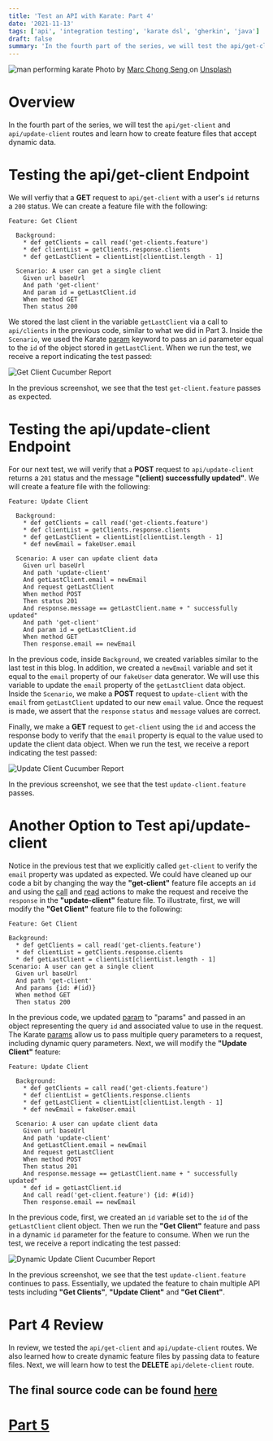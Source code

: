 ```yaml
---
title: 'Test an API with Karate: Part 4'
date: '2021-11-13'
tags: ['api', 'integration testing', 'karate dsl', 'gherkin', 'java']
draft: false
summary: 'In the fourth part of the series, we will test the api/get-client and api/update-client routes and learn how to create feature files that accept dynamic data...'
---
```


<div className="text-center">
  <Image alt="man performing karate" src="/static/images/karate.jpg" width={600} height={434} />
  Photo by <a href="https://unsplash.com/@beta171085?utm_source=unsplash&utm_medium=referral&utm_content=creditCopyText">
    Marc Chong Seng
  </a> on <a href="https://unsplash.com/s/photos/karate?utm_source=unsplash&utm_medium=referral&utm_content=creditCopyText">Unsplash</a>
</div>

# Overview

In the fourth part of the series, we will test the `api/get-client` and `api/update-client` routes and learn how to create feature files that accept dynamic data.

# Testing the api/get-client Endpoint

We will verfiy that a **GET** request to `api/get-client` with a user's `id` returns a `200` status. We can create a feature file with the following:

```gherkin
Feature: Get Client

  Background:
    * def getClients = call read('get-clients.feature')
    * def clientList = getClients.response.clients
    * def getLastClient = clientList[clientList.length - 1]

  Scenario: A user can get a single client
    Given url baseUrl
    And path 'get-client'
    And param id = getLastClient.id
    When method GET
    Then status 200
```

We stored the last client in the variable `getLastClient` via a call to `api/clients` in the previous code, similar to what we did in Part 3. Inside the `Scenario`, we used the Karate [param](https://github.com/karatelabs/karate#param) keyword to pass an `id` parameter equal to the `id` of the object stored in `getLastClient`. When we run the test, we receive a report indicating the test passed:

<div className="text-center">
  <Image
    alt="Get Client Cucumber Report"
    src="/static/images/get_client_report.png"
    width={900}
    height={550}
  />
</div>

In the previous screenshot, we see that the test `get-client.feature` passes as expected.

# Testing the api/update-client Endpoint

For our next test, we will verify that a **POST** request to `api/update-client` returns a `201` status and the message **"(client) successfully updated"**. We will create a feature file with the following:

```gherkin
Feature: Update Client

  Background:
    * def getClients = call read('get-clients.feature')
    * def clientList = getClients.response.clients
    * def getLastClient = clientList[clientList.length - 1]
    * def newEmail = fakeUser.email

  Scenario: A user can update client data
    Given url baseUrl
    And path 'update-client'
    And getLastClient.email = newEmail
    And request getLastClient
    When method POST
    Then status 201
    And response.message == getLastClient.name + " successfully updated"
    And path 'get-client'
    And param id = getLastClient.id
    When method GET
    Then response.email == newEmail
```

In the previous code, inside `Background`, we created variables similar to the last test in this blog. In addition, we created a `newEmail` variable and set it equal to the `email` property of our `fakeUser` data generator. We will use this variable to update the `email` property of the `getLastClient` data object. Inside the `Scenario`, we make a **POST** request to `update-client` with the `email` from `getLastClient` updated to our new `email` value. Once the request is made, we assert that the `response` `status` and `message` values are correct.

Finally, we make a **GET** request to `get-client` using the `id` and access the response body to verify that the `email` property is equal to the value used to update the client data object. When we run the test, we receive a report indicating the test passed:

<div className="text-center">
  <Image
    alt="Update Client Cucumber Report"
    src="/static/images/update_client_report.png"
    width={900}
    height={600}
  />
</div>

In the previous screenshot, we see that the test `update-client.feature` passes.

# Another Option to Test api/update-client

Notice in the previous test that we explicitly called `get-client` to verify the `email` property was updated as expected. We could have cleaned up our code a bit by changing the way the **"get-client"** feature file accepts an `id` and using the [call](https://github.com/karatelabs/karate#call) and [read](https://github.com/karatelabs/karate#reading-files) actions to make the request and receive the `response` in the **"update-client"** feature file. To illustrate, first, we will modify the **"Get Client"** feature file to the following:

```gherkin
Feature: Get Client

Background:
  * def getClients = call read('get-clients.feature')
  * def clientList = getClients.response.clients
  * def getLastClient = clientList[clientList.length - 1]
Scenario: A user can get a single client
  Given url baseUrl
  And path 'get-client'
  And params {id: #(id)}
  When method GET
  Then status 200
```

In the previous code, we updated [param](https://github.com/karatelabs/karate#param) to "params" and passed in an object representing the query `id` and associated value to use in the request. The Karate [params](https://github.com/karatelabs/karate#params) allow us to pass multiple query parameters to a request, including dynamic query parameters. Next, we will modify the **"Update Client"** feature:

```gherkin
Feature: Update Client

  Background:
    * def getClients = call read('get-clients.feature')
    * def clientList = getClients.response.clients
    * def getLastClient = clientList[clientList.length - 1]
    * def newEmail = fakeUser.email

  Scenario: A user can update client data
    Given url baseUrl
    And path 'update-client'
    And getLastClient.email = newEmail
    And request getLastClient
    When method POST
    Then status 201
    And response.message == getLastClient.name + " successfully updated"
    * def id = getLastClient.id
    And call read('get-client.feature') {id: #(id)}
    Then response.email == newEmail
```

In the previous code, first, we created an `id` variable set to the `id` of the `getLastClient` client object. Then we run the **"Get Client"** feature and pass in a dynamic `id` parameter for the feature to consume. When we run the test, we receive a report indicating the test passed:

<div className="text-center">
  <Image
    alt="Dynamic Update Client Cucumber Report"
    src="/static/images/dynamic_update_client_report.png"
    width={900}
    height={700}
  />
</div>

In the previous screenshot, we see that the test `update-client.feature` continues to pass. Essentially, we updated the feature to chain multiple API tests including **"Get Clients"**, **"Update Client"** and **"Get Client"**.

# Part 4 Review

In review, we tested the `api/get-client` and `api/update-client` routes. We also learned how to create dynamic feature files by passing data to feature files.
Next, we will learn how to test the **DELETE** `api/delete-client` route.

## The final source code can be found [here](https://github.com/Scrump31/clientAddressAPITests)

<h1 style={{ marginTop: '2em' }}>
  <a href="/blog/karate/test-api-part-5">Part 5</a>
</h1>
